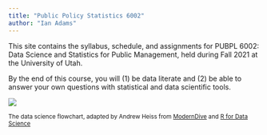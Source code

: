 ```yaml
---
title: "Public Policy Statistics 6002"
author: "Ian Adams"
---
```


<span class="newthought">This site contains</span> the syllabus, schedule, and assignments for PUBPL 6002: Data Science and Statistics for Public Management, held during Fall 2021 at the University of Utah.

By the end of this course, you will (1) be data literate and (2) be able to answer your own questions with statistical and data scientific tools.


[![](/images/ds-flowchart.png)](/images/ds-flowchart.png)

<small>The data science flowchart, adapted by Andrew Heiss from [ModernDive](https://moderndive.com/) and [R for Data Science](http://r4ds.had.co.nz/)</small>
